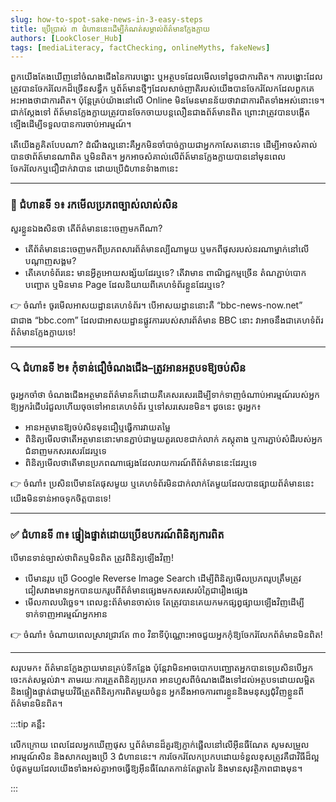 ```yaml
---
slug: how-to-spot-sake-news-in-3-easy-steps
title: ប្រើប្រាស់ ៣ ជំហាននេះដើម្បីកំណត់សម្គាល់ព័ត៌មានក្លែងក្លាយ
authors: [LookCloser_Hub]
tags: [mediaLiteracy, factChecking, onlineMyths, fakeNews]
---
```


ពួកយើងតែងឃើញនៅចំណងជើងនៃការបង្ហោះ ឬអត្ថបទដែលមើលទៅដូចជាការពិត។ ការបង្ហោះដែលត្រូវបានចែករំលែកដ៏ច្រើនសន្ធឹក ឬព័ត៍មានថ្មីៗដែលសាច់ញាតិរបស់យើងបានចែករំលែកដែលពួកគេអះអាងថាជាការពិត។ ប៉ុន្តែគ្រប់យ៉ាងនៅលើ Online មិនមែនមានន័យថាវាជាការពិតទាំងអស់នោះទេ។ ជាក់ស្តែងទៅ ព័ត៍មានក្លែងក្លាយត្រូវបានចែកចាយបន្តលឿនជាងព័ត៍មានពិត ព្រោះវាត្រូវបានបង្កើតទ្បើងដើម្បីទទួលបានការចាប់អារម្មណ៍។

តើយើងគួគិតបែបណា? ដំណឹងល្អនោះគឺអ្នកមិនចាំបាច់ក្លាយជាអ្នកកាសែតនោះទេ ដើម្បីអាចសំគាល់បានថាព័ត៍មានណាពិត ឬមិនពិត។ អ្នកអាចសំគាល់លើព័ត៍មានក្លែងក្លាយបាននៅមុនពេលចែករំលែកឬជឿជាក់វាបាន ដោយប្រើជំហានទំាង៣នេះ

<!-- truncate -->


---

### 🧐 ជំហានទី ១៖ រកមើលប្រភពច្បាស់លាស់សិន
សួរខ្លួនឯងសិនថា តើព័ត៌មាននេះចេញមកពីណា?
- តើព័ត៌មាននេះចេញមកពីប្រភពសារព័ត៌មានល្បីណាមួយ ឬមកពីផុសរបស់នរណាម្នាក់នៅលើបណ្តាញសង្គម?
- តើគេហទំព័រនេះ មានអ្វីគួអោយសង្ស័យដែរឬទេ? តើវាមាន ពាណិជ្ជកម្មច្រើន តំណភ្ជាប់បោកបញ្ឆោត ឬមិនមាន Page ដែលនិយាយពីគេហទំព័រខ្លួនដែរឬទេ?

👉 ចំណាំ៖ ចូរមើលអាសយដ្ឋានគេហទំព័រ។ បើអាសយដ្ឋាននោះគឺ “bbc-news-now.net” ជាជាង “bbc.com” ដែលជាអាសយដ្ឋានផ្លូវការរបស់សារព័ត៌មាន BBC នោះ វាអាចនឹងជាគេហទំព័រព័ត៌មានក្លែងក្លាយទេ!

---

### 🔍 ជំហានទី ២៖ កុំទាន់ជឿចំណងជើង–ត្រូវអានអត្ថបទឱ្យចប់សិន
ចូរអ្នកចាំថា ចំណងជើងអត្ថមានព័ត៌មានក៏ដោយគឺគេសរសេរដើម្បីទាក់ទាញចំណាប់អារម្មណ៍របស់អ្នក ឱ្យអ្នករំជើបរំជួលហើយចុចទៅអានគេហទំព័រ ឬទៅសរសេរខមិន។ 
ដូចនេះ ចូរអ្នក៖
- អានអត្ថមានឱ្យចប់សិនមុនជឿឬធ្វើការវាយតម្លៃ
- ពិនិត្យមើលថាតើអត្ថមាននោះមានភ្ជាប់ជាមួយតួរលេខជាក់លាក់ ភស្តុតាង ឬការភ្ជាប់សំដឺរបស់អ្នកជំនាញមកសរសេរដែរឬទេ
- ពិនិត្យមើលថាតើមានប្រភពណាផ្សេងដែលរាយការណ៍ពីព័ត៌មាននេះដែរឬទេ

👉 ចំណាំ៖ ប្រសិនបើមានតែផុសមួយ ឬគេហទំព័រមិនជាក់លាក់តែមួយដែលបានផ្សាយព័ត៌មាននេះ យើងមិនទាន់អាចទុកចិត្តបានទេ!

---

### ✅ ជំហានទី ៣៖ ផ្ទៀងផ្ទាត់ដោយប្រើឧបករណ៍ពិនិត្យការពិត
បើមានទាន់ច្បាស់ថាពិតឬមិនពិត ត្រូវពិនិត្យឡើងវិញ!
- បើមានរូប ប្រើ Google Reverse Image Search ដើម្បីពិនិត្យមើលប្រភពរូបត្រឹមត្រូវ ជៀសវាងមានអ្នកបានយករូបពីព័ត៌មានផ្សេងមកសរសេរបំភ្លៃជារឿងផ្សេង
- មើលកាលបរិច្ឆេទ។ ពេលខ្លះព័ត៌មានចាស់ទេ តែត្រូវបានគេយកមកផ្សព្វផ្សាយឡើងវិញដើម្បីទាក់ទាញអារម្មណ៍អ្នកអាន

👉 ចំណាំ៖ ចំណាយពេលស្រាវជ្រាវតែ ៣០ វិនាទីប៉ុណ្ណោះអាចជួយអ្នកកុំឱ្យចែករំលែកព័ត៌មានមិនពិត!

---

សរុបមក៖
ព័ត៌មានក្លែងក្លាយមានគ្រប់ទីកន្លែង ប៉ុន្តែវាមិនអាចបោកបញ្ឈោតអ្នកបានទេប្រសិនបើអ្នកចេះកត់សម្គល់វា។ តាមរយៈការត្រួតពិនិត្យប្រភព អានហួសពីចំណងជើងទៅដល់អត្ថបទដោយលម្អិត និងផ្ទៀងផ្ទាត់ជាមួយវិធីត្រួតពិនិត្យការពិតមួយចំនួន អ្នកនឹងអាចការពារខ្លួននិងមនុស្សជុំវិញខ្លួនពីព័ត៌មានមិនពិត។

:::tip គន្លឹះ

លើកក្រោយ ពេលដែលអ្នកឃើញផុស ឬព័ត៌មានដ៏គួរឱ្យភ្ញាក់ផ្អើលនៅលើអុីនធឺណែត សូមសម្រួលអារម្មណ៍សិន និងសាកល្បងប្រើ 3 ជំហាននេះ។ ការចែករំលែកប្រកបដោយទំនួលខុសត្រូវគឺជាវិធីដ៏ល្អបំផុតមួយដែលយើងទាំងអស់គ្នាអាចធ្វើឱ្យអុីនធឺណែតកាន់តែឆ្លាតវៃ និងមានសុវត្ថិភាពជាងមុន។

:::
